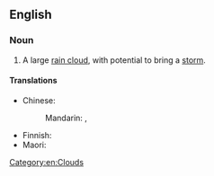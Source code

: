 {{also|stormcloud|storm-cloud}}
==English==

===Noun===
{{en-noun}}

# A large [[rain cloud]], with potential to bring a [[storm]].

====Translations====
{{trans-top|rain cloud with potential to bring a storm}}
* Chinese:
*: Mandarin: {{t|cmn|風暴雲}}, {{t|cmn|风暴云|tr=fẽngbàoyún}}
{{trans-mid}}
* Finnish: {{t|fi|myrskypilvi}}
* Maori: {{t|mi|atiru}}
{{trans-bottom}}

[[Category:en:Clouds]]